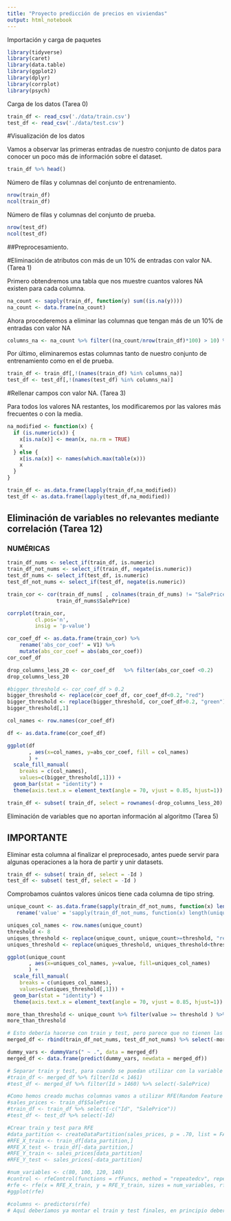 ---
title: "Proyecto predicción de precios en viviendas"
output: html_notebook
---

Importación y carga de paquetes

```{r}
library(tidyverse)
library(caret)
library(data.table)
library(ggplot2)
library(dplyr)
library(corrplot)
library(psych)
```


Carga de los datos (Tarea 0)

```{r}
train_df <- read_csv('./data/train.csv')
test_df <- read_csv('./data/test.csv')

```

#Visualización de los datos

Vamos a observar las primeras entradas de nuestro conjunto de datos para conocer un poco más de información sobre
el dataset.

```{r}
train_df %>% head()
```

Número de filas y columnas del conjunto de entrenamiento.
```{r}
nrow(train_df)
ncol(train_df)
```

Número de filas y columnas del conjunto de prueba.
```{r}
nrow(test_df)
ncol(test_df)
```

##Preprocesamiento.

#Eliminación de atributos con más de un 10% de entradas con valor NA. (Tarea 1)

Primero obtendremos una tabla que nos muestre cuantos valores NA existen para cada columna.
```{r}
na_count <- sapply(train_df, function(y) sum((is.na(y))))
na_count <- data.frame(na_count)
```

Ahora procederemos a eliminar las columnas que tengan más de un 10% de entradas con valor NA

```{r}
columns_na <- na_count %>% filter((na_count/nrow(train_df)*100) > 10) %>% rownames()
```

Por último, eliminaremos estas columnas tanto de nuestro conjunto de entrenamiento como en el de prueba.

```{r}
train_df <- train_df[,!(names(train_df) %in% columns_na)]
test_df <- test_df[,!(names(test_df) %in% columns_na)]
```
#Rellenar campos con valor NA. (Tarea 3)

Para todos los valores NA restantes, los modificaremos por las valores más frecuentes o con la media.

```{r}
na_modified <- function(x) {
  if (is.numeric(x)) {
    x[is.na(x)] <- mean(x, na.rm = TRUE)
    x
  } else {
    x[is.na(x)] <- names(which.max(table(x)))
    x
  }
}

train_df <- as.data.frame(lapply(train_df,na_modified))
test_df <- as.data.frame(lapply(test_df,na_modified))
```

## Eliminación de variables no relevantes mediante correlación (Tarea 12)

### NUMÉRICAS

```{r}
train_df_nums <- select_if(train_df, is.numeric)
train_df_not_nums <- select_if(train_df, negate(is.numeric))
test_df_nums <- select_if(test_df, is.numeric)
test_df_not_nums <- select_if(test_df, negate(is.numeric))
```


```{r}

train_cor <- cor(train_df_nums[ , colnames(train_df_nums) != "SalePrice"],
                train_df_nums$SalePrice)
```

```{r}
corrplot(train_cor,
         cl.pos='n',
         insig = 'p-value')
```
```{r}
cor_coef_df <- as.data.frame(train_cor) %>% 
    rename('abs_cor_coef' = V1) %>%
    mutate(abs_cor_coef = abs(abs_cor_coef))
cor_coef_df
```
```{r}
drop_columns_less_20 <- cor_coef_df   %>% filter(abs_cor_coef <0.2)
drop_columns_less_20
```
```{r}
#bigger_threshold <- cor_coef_df > 0.2
bigger_threshold <- replace(cor_coef_df, cor_coef_df<0.2, "red")
bigger_threshold <- replace(bigger_threshold, cor_coef_df>0.2, "green")
bigger_threshold[,1]
```

```{r}
col_names <- row.names(cor_coef_df)
```

```{r}
df <- as.data.frame(cor_coef_df)
```


```{r}
ggplot(df
       , aes(x=col_names, y=abs_cor_coef, fill = col_names)
       ) + 
  scale_fill_manual(
    breaks = c(col_names),
    values=c(bigger_threshold[,1])) +
  geom_bar(stat = "identity") +
  theme(axis.text.x = element_text(angle = 70, vjust = 0.85, hjust=1))
```


```{r}
train_df <- subset( train_df, select = rownames(-drop_columns_less_20) )
```


Eliminación de variables que no aportan información al algoritmo (Tarea 5)

## IMPORTANTE
  Eliminar esta columna al finalizar el preprocesado, antes puede servir para algunas operaciones a la hora de partir y unir datasets.

```{r}
train_df <- subset( train_df, select = -Id )
test_df <- subset( test_df, select = -Id )
```

Comprobamos cuántos valores únicos tiene cada columna de tipo string.


```{r}
unique_count <- as.data.frame(sapply(train_df_not_nums, function(x) length(unique(x)))) %>% 
   rename('value' = 'sapply(train_df_not_nums, function(x) length(unique(x)))')

uniques_col_names <- row.names(unique_count)
threshold <- 8
uniques_threshold <- replace(unique_count, unique_count>=threshold, "red")
uniques_threshold <- replace(uniques_threshold, uniques_threshold<threshold, "green")

ggplot(unique_count
       , aes(x=uniques_col_names, y=value, fill=uniques_col_names)
       ) + 
  scale_fill_manual(
    breaks = c(uniques_col_names),
    values=c(uniques_threshold[,1])) +
  geom_bar(stat = "identity") +
  theme(axis.text.x = element_text(angle = 70, vjust = 0.85, hjust=1))
```
```{r}
more_than_threshold <- unique_count %>% filter(value >= threshold ) %>% rownames()
more_than_threshold
```
```{r}
# Esto debería hacerse con train y test, pero parece que no tienen las mismas dimensiones, por eso lo hago con las variables categóricas solamente
merged_df <- rbind(train_df_not_nums, test_df_not_nums) %>% select(-more_than_threshold)

dummy_vars <- dummyVars(" ~ .", data = merged_df)
merged_df <- data.frame(predict(dummy_vars, newdata = merged_df))

# Separar train y test, para cuando se puedan utilizar con la variable id
#train_df <- merged_df %>% filter(Id < 1461)
#test_df <- merged_df %>% filter(Id > 1460) %>% select(-SalePrice)

#Como hemos creado muchas columnas vamos a utilizar RFE(Random Feature Elimination) para reducir la dimensionalidad
#sales_prices <- train_df$SalePrice
#train_df <- train_df %>% select(-c("Id", "SalePrice"))
#test_df <- test_df %>% select(-Id)

#Crear train y test para RFE
#data_partition <- createDataPartition(sales_prices, p = .70, list = FALSE)
#RFE_X_train <- train_df[data_partition,]
#RFE_X_test <- train_df[-data_partition,]
#RFE_Y_train <- sales_prices[data_partition]
#RFE_Y_test <- sales_prices[-data_partition]

#num_variables <- c(80, 100, 120, 140)
#control <- rfeControl(functions = rfFuncs, method = "repeatedcv", repeats = 3, number = 5)
#rfe <- rfe(x = RFE_X_train, y = RFE_Y_train, sizes = num_variables, rfeControl = control)
#ggplot(rfe)
```
```{r}
#columns <- predictors(rfe)
# Aquí deberíamos ya montar el train y test finales, en principio debería hacer falta únicamente añadir la columna de SalePrice al train
```
